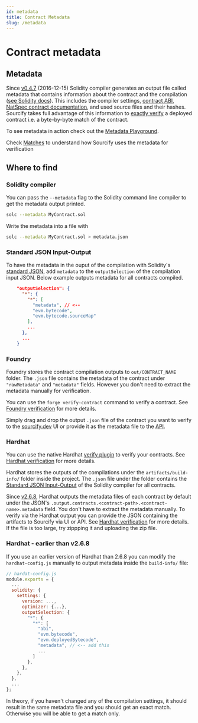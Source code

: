 ```yaml
---
id: metadata
title: Contract Metadata
slug: /metadata
---
```



# Contract metadata

<AvailableOnlyForSolidityAdmonition description="Vyper contracts don't support metadata."/>

## Metadata

Since [v0.4.7](https://github.com/ethereum/solidity/releases/tag/v0.4.7) (2016-12-15) Solidity compiler generates an output file called metadata that contains information about the contract and the compilation ([see Solidity docs](https://docs.soliditylang.org/en/latest/metadata.html)). This includes the compiler settings, [contract ABI](https://docs.soliditylang.org/en/latest/abi-spec.html), [NatSpec contract documentation](https://docs.soliditylang.org/en/latest/natspec-format.html), and used source files and their hashes. Sourcify takes full advantage of this information to [exactly verify](/docs/exact-match-vs-match) a deployed contract i.e. a byte-by-byte match of the contract. 

To see metadata in action check out the [Metadata Playground](https://playground.sourcify.dev).

Check [Matches](/docs/exact-match-vs-match) to understand how Sourcify uses the metadata for verification

## Where to find

### Solidity compiler

You can pass the `--metadata` flag to the Solidity command line compiler to get the metadata output printed.

```bash
solc --metadata MyContract.sol
```

Write the metadata into a file with

```bash
solc --metadata MyContract.sol > metadata.json
```

### Standard JSON Input-Output

To have the metadata in the ouput of the compilation with Solidity's [standard JSON](https://docs.soliditylang.org/en/latest/using-the-compiler.html#compiler-input-and-output-json-description), add `metadata` to the `outputSelection` of the compilation input JSON. Below example outputs metadata for all contracts compiled.

```json
    "outputSelection": {
      "*": {
        "*": [
          "metadata", // <--
          "evm.bytecode",
          "evm.bytecode.sourceMap"
        ],
        ...
      },
      ...
    }
```
### Foundry

Foundry stores the contract compilation outputs to `out/CONTRACT_NAME` folder. The `.json` file contains the metadata of the contract under `"rawMetadata"` and `"metadata"` fields. However you don't need to extract the metadata manually for verification.

You can use the `forge verify-contract` command to verify a contract. See [Foundry verification](/docs/how-to-verify/#foundry) for more details.

Simply drag and drop the output `.json` file of the contract you want to verify to the [sourcify.dev](https://sourcify.dev) UI or provide it as the metadata file to the [API](/docs/api).


### Hardhat

You can use the native Hardhat [verify plugin](https://hardhat.org/hardhat-runner/plugins/nomicfoundation-hardhat-verify#verifying-on-sourcify) to verify your contracts. See [Hardhat verification](/docs/how-to-verify/#hardhat-verify-plugin) for more details.

Hardhat stores the outputs of the compilations under the `artifacts/build-info/` folder inside the project. The `.json` file under the folder contains the [Standard JSON Input-Output](https://docs.soliditylang.org/en/latest/using-the-compiler.html#compiler-input-and-output-json-description) of the Solidity compiler for all contracts.

Since [v2.6.8](https://github.com/nomiclabs/hardhat/releases/tag/hardhat%402.6.8), Hardhat outputs the metadata files of each contract by default under the JSON's `.output.contracts.<contract-path>.<contract-name>.metadata` field. You don't have to extract the metadata manually. To verify via the Hardhat output you can provide the JSON containing the artifacts to Sourcify via UI or API. See [Hardhat verification](/docs/how-to-verify/#with-hardhat-output) for more details. If the file is too large, try zippping it and uploading the zip file.

### Hardhat - earlier than v2.6.8

If you use an earlier version of Hardhat than 2.6.8 you can modify the `hardhat-config.js` manually to output metadata inside the `build-info/` file:

```js
// hardat-config.js
module.exports = {
  ...
  solidity: {
    settings: {
      version: ...,
      optimizer: {...},
      outputSelection: {
        "*": {
          "*": [
            "abi",
            "evm.bytecode",
            "evm.deployedBytecode",
            "metadata", // <-- add this
            ...
          ]
        },
      },
    },
  },
  ...
};
```

In theory, if you haven't changed any of the compilation settings, it should result in the same metadata file and you should get an exact match. Otherwise you will be able to get a match only.
